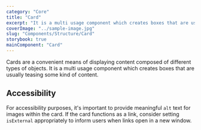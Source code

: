 ```yaml
---
category: "Core"
title: "Card"
excerpt: "It is a multi usage component which creates boxes that are usually teasing some kind of content."
coverImage: "../sample-image.jpg"
slug: "Components/Structure/Card"
storybook: true
mainComponent: "Card"
---
```


Cards are a convenient means of displaying content composed of different types of objects. It is a multi usage component which creates boxes that are usually teasing some kind of content.

## Accessibility

For accessibility purposes, it's important to provide meaningful `alt` text for images within the card. If the card functions as a link, consider setting `isExternal` appropriately to inform users when links open in a new window.
